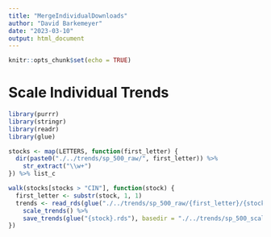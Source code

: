 ```yaml
---
title: "MergeIndividualDownloads"
author: "David Barkemeyer"
date: "2023-03-10"
output: html_document
---
```


```r
knitr::opts_chunk$set(echo = TRUE)
```

# Scale Individual Trends

```r
library(purrr)
library(stringr)
library(readr)
library(glue)

stocks <- map(LETTERS, function(first_letter) {
  dir(paste0("./../trends/sp_500_raw/", first_letter)) %>%
    str_extract("\\w+")
}) %>% list_c

walk(stocks[stocks > "CIN"], function(stock) {
  first_letter <- substr(stock, 1, 1)
  trends <- read_rds(glue("./../trends/sp_500_raw/{first_letter}/{stock}.rds")) %>%
    scale_trends() %>%
    save_trends(glue("{stock}.rds"), basedir = "./../trends/sp_500_scaled")
})
```

